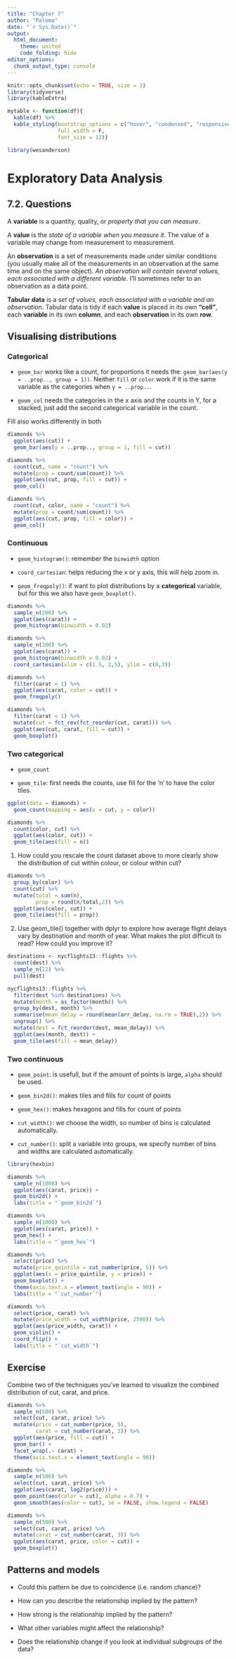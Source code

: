 ```yaml
---
title: "Chapter 7"
author: "Paloma"
date: "`r Sys.Date()`"
output: 
  html_document:
    theme: united
    code_folding: hide
editor_options: 
  chunk_output_type: console
---
```


```r
knitr::opts_chunk$set(echo = TRUE, size = 3)
library(tidyverse)
library(kableExtra)

mytable <- function(df){
  kable(df) %>%
  kable_styling(bootstrap_options = c("hover", "condensed", "responsive"),
                full_width = F,
                font_size = 12)}

library(wesanderson)
```

# Exploratory Data Analysis

## 7.2. Questions

A **variable** is a quantity, quality, or _property that you can measure_.

A **value** is the _state of a variable when you measure it_. The value of a variable may change from measurement to measurement.

An **observation** is a set of measurements made under similar conditions (you usually make all of the measurements in an observation at the same time and on the same object). _An observation will contain several values, each associated with a different variable_. I’ll sometimes refer to an observation as a data point.

**Tabular data** is a _set of values, each associated with a variable and an observation_. Tabular data is tidy if each **value** is placed in its own **“cell”**, each **variable** in its own **column**, and each **observation** in its own **row**.

## Visualising distributions{.tabset}

### Categorical 

- `geom_bar` works like a count, for proportions it needs the: `geom_bar(aes(y = ..prop.., group = 1))`. Neither `fill` or `color` work if it is the same variable as the categories when `y = ..prop..`.

- `geom_col` needs the categories in the x axis and the counts in Y, for a stacked, just add the second categorical variable in the count.

Fill also works differently in both

```r
diamonds %>% 
  ggplot(aes(cut)) + 
  geom_bar(aes(y = ..prop.., group = 1, fill = cut))

```

```r
diamonds %>% 
  count(cut, name = "count") %>% 
  mutate(prop = count/sum(count)) %>% 
  ggplot(aes(cut, prop, fill = cut)) +
  geom_col()

diamonds %>% 
  count(cut, color, name = "count") %>% 
  mutate(prop = count/sum(count)) %>% 
  ggplot(aes(cut, prop, fill = color)) +
  geom_col()
```

### Continuous

- `geom_histogram()`: remember the `binwidth` option

- `coord_cartesian`: helps reducing the x or y axis, this will help zoom in.

- `geom_freqpoly()`: if want to plot distributions by a **categorical** variable, but for this we also have `geom_boxplot()`.

```r
diamonds %>% 
  sample_n(200) %>% 
  ggplot(aes(carat)) +
  geom_histogram(binwidth = 0.02)

diamonds %>% 
  sample_n(200) %>% 
  ggplot(aes(carat)) +
  geom_histogram(binwidth = 0.02) +
  coord_cartesian(xlim = c(1.5, 2,5), ylim = c(0,3))

```

```r
diamonds %>% 
  filter(carat < 1) %>% 
  ggplot(aes(carat, color = cut)) +
  geom_freqpoly()

diamonds %>% 
  filter(carat < 1) %>% 
  mutate(cut = fct_rev(fct_reorder(cut, carat))) %>% 
  ggplot(aes(cut, carat, fill = cut)) +
  geom_boxplot()
```

### Two categorical

- `geom_count`

- `geom_tile`: first needs the counts, use fill for the 'n' to have the color tiles.

```r
ggplot(data = diamonds) +
  geom_count(mapping = aes(x = cut, y = color))
```

```r
diamonds %>% 
  count(color, cut) %>%
  ggplot(aes(color, cut)) +
  geom_tile(aes(fill = n))
```

1. How could you rescale the count dataset above to more clearly show the distribution of cut within colour, or colour within cut?

```r
diamonds %>% 
  group_by(color) %>%
  count(cut) %>% 
  mutate(total = sum(n),
         prop = round(n/total,2)) %>% 
  ggplot(aes(color, cut)) +
  geom_tile(aes(fill = prop))
```

2. Use geom_tile() together with dplyr to explore how average flight delays vary by destination and month of year. What makes the plot difficult to read? How could you improve it?

```r
destinations <- nycflights13::flights %>% 
  count(dest) %>% 
  sample_n(12) %>% 
  pull(dest)

nycflights13::flights %>%
  filter(dest %in% destinations) %>% 
  mutate(month = as_factor(month)) %>% 
  group_by(dest, month) %>% 
  summarise(mean_delay = round(mean(arr_delay, na.rm = TRUE),2)) %>% 
  ungroup() %>% 
  mutate(dest = fct_reorder(dest, mean_delay)) %>% 
  ggplot(aes(month, dest)) +
  geom_tile(aes(fill = mean_delay))
```

### Two continuous

- `geom_point`: is usefull, but if the amount of points is large, `alpha` should be used.

- `geom_bin2d()`: makes tiles and fills for count of points

- `geom_hex()`: makes hexagons and fills for count of points

- `cut_width()`: we choose the width, so number of bins is calculated automatically.

- `cut_number()`: split a variable into groups, we specify number of bins and widths are calculated automatically.

```r
library(hexbin)

diamonds %>%
  sample_n(1000) %>%
  ggplot(aes(carat, price)) +
  geom_bin2d() +
  labs(title = "`geom_bin2d`")
```

```r
diamonds %>%
  sample_n(1000) %>%
  ggplot(aes(carat, price)) +
  geom_hex() +
  labs(title = "`geom_hex`")
```


```r
diamonds %>%
  select(price) %>%
  mutate(price_quintile = cut_number(price, 5)) %>%
  ggplot(aes(x = price_quintile, y = price)) +
  geom_boxplot() +
  theme(axis.text.x = element_text(angle = 90)) +
  labs(title = "`cut_number`")
```

```r
diamonds %>%
  select(price, carat) %>%
  mutate(price_width = cut_width(price, 2500)) %>%
  ggplot(aes(price_width, carat)) +
  geom_violin() +
  coord_flip() +
  labs(title = "`cut_width`")

```

## Exercise

Combine two of the techniques you’ve learned to visualize the combined distribution of cut, carat, and price.


```r
diamonds %>%
  sample_n(500) %>%
  select(cut, carat, price) %>%
  mutate(price = cut_number(price, 5),
         carat = cut_number(carat, 3)) %>%
  ggplot(aes(price, fill = cut)) +
  geom_bar() +
  facet_wrap(.~ carat) +
  theme(axis.text.x = element_text(angle = 90))
```

```r
diamonds %>%
  sample_n(500) %>%
  select(cut, carat, price) %>%
  ggplot(aes(carat, log2(price))) +
  geom_point(aes(color = cut), alpha = 0.7) +
  geom_smooth(aes(color = cut), se = FALSE, show.legend = FALSE)


```

```r
diamonds %>%
  sample_n(500) %>%
  select(cut, carat, price) %>%
  mutate(carat = cut_number(carat, 3)) %>%
  ggplot(aes(carat, price, color = cut)) +
  geom_boxplot()
```

## Patterns and models

- Could this pattern be due to coincidence (i.e. random chance)?

- How can you describe the relationship implied by the pattern?

- How strong is the relationship implied by the pattern?

- What other variables might affect the relationship?

- Does the relationship change if you look at individual subgroups of the data?

